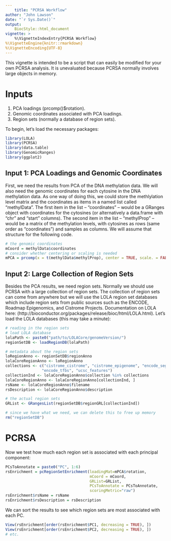 ```yaml
---
    title: "PCRSA Workflow"
author: "John Lawson"
date: "`r Sys.Date()`"
output: 
    BiocStyle::html_document
vignette: >
    %\VignetteIndexEntry{PCRSA Workflow}
%\VignetteEngine{knitr::rmarkdown}
%\VignetteEncoding{UTF-8}
---
```

    
    
This vignette is intended to be a script that can easily be modified for
your own PCRSA analysis. It is unevaluated because PCRSA normally involves 
large objects in memory.

# Inputs

1. PCA loadings (prcomp()$rotation).
2. Genomic coordinates associated with PCA loadings.
2. Region sets (normally a database of region sets).

To begin, let's load the necessary packages:
    
```r
library(LOLA)
library(PCRSA)
library(data.table)
library(GenomicRanges)
library(ggplot2)
```

## Input 1: PCA Loadings and Genomic Coordinates

First, we need the results from PCA of the DNA methylation data. We will also need the genomic coordinates for each cytosine in the DNA methylation data. As one way of doing this, we could store the methlylation level matrix and the coordinates as items in a named list called "methylData". The first item in the list -- "coordinates" -- would be a GRanges object with coordinates for the cytosines (or alternatively a data.frame with "chr" and "start" columns). The second item in the list -- "methylProp" -- would be a matrix of the methylation levels, with cytosines as rows (same order as "coordinates") and samples as columns. We will assume that structure for the following code.   

```r
# the genomic coordinates
mCoord = methylData$coordinates
# consider whether centering or scaling is needed
mPCA = prcomp(x = t(methylData$methylProp), center = TRUE, scale. = FALSE)
```

## Input 2: Large Collection of Region Sets

Besides the PCA results, we need region sets. Normally we should use PCRSA with a large collection of region sets. The collection of region sets can come from anywhere but we will use the LOLA region set databases which include region sets from public sources such as the ENCODE, Roadmap Epigenomics, and Cistrome Projects. Documentation on LOLA here: (http://bioconductor.org/packages/release/bioc/html/LOLA.html). Let's load the LOLA databases (this may take a minute): 
    
```r
# reading in the region sets
# load LOLA database
lolaPath <- paste0("path/to/LOLACore/genomeVersion/") 
regionSetDB <- loadRegionDB(lolaPath)

# metadata about the region sets
loRegionAnno <- regionSetDB$regionAnno
lolaCoreRegionAnno <- loRegionAnno
collections <- c("cistrome_cistrome", "cistrome_epigenome", "encode_segmentation", 
                "encode_tfbs", "ucsc_features")
collectionInd <- lolaCoreRegionAnno$collection %in% collections
lolaCoreRegionAnno <- lolaCoreRegionAnno[collectionInd, ]
rsName <- lolaCoreRegionAnno$filename
rsDescription <- lolaCoreRegionAnno$description

# the actual region sets
GRList <- GRangesList(regionSetDB$regionGRL[collectionInd])

# since we have what we need, we can delete this to free up memory
rm("regionSetDB")
```


# PCRSA

Now we test how much each region set is associated with each principal component:
    
```r
PCsToAnnotate = paste0("PC", 1:6)
rsEnrichment = pcRegionSetEnrichment(loadingMat=mPCA$rotation, 
                                     mCoord = mCoord, 
                                     GRList=GRList, 
                                     PCsToAnnotate = PCsToAnnotate, 
                                     scoringMetric="raw")
rsEnrichment$rsName = rsName
rsEnrichment$rsDescription = rsDescription
```

We can sort the results to see which region sets are most associated with each PC.

```r
View(rsEnrichment[order(rsEnrichment$PC1, decreasing = TRUE), ])
View(rsEnrichment[order(rsEnrichment$PC2, decreasing = TRUE), ])
# etc.
```

